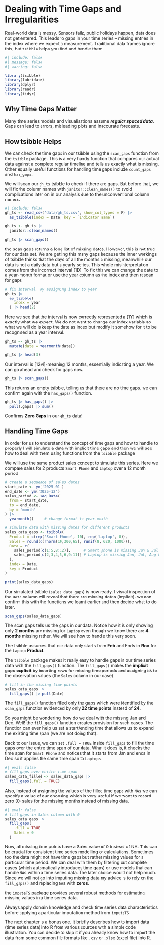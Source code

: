 # Dealing with Time Gaps and Irregularities {#sec-dealing-with-time-gaps-and-irregularities}

Real-world data is messy. Sensors failz, public holidays happen, data does not get entered. This leads to gaps in your time series – missing entries in the index where we expect a measurement. Traditional data frames ignore this, but `tsibble` helps you find and handle them.

```r
#| include: false
#| message: false
#| warning: false

library(tsibble)
library(lubridate)
library(dplyr)
library(readr)
library(tidyr)
```

## Why Time Gaps Matter

Many time series models and visualisations assume ***regular spaced data.*** Gaps can lead to errors, misleading plots and inaccurate forecasts.

## How tsibble Helps

We can check the time gaps in our tsibble using the `scan_gaps` function from the `tsibble` package. This is a very handy function that compares our actual data against a complete regular timeline and tells us exactly what is missing. Other equally useful functions for handling time gaps include `count_gaps` and `has_gaps`.

We will scan our `gh_ts` tsibble to check if there are gaps. But before that, we will fix the column names with `janitor::clean_names()` to avoid complications later on in our analysis due to the unconventional column names.

```r
#| include: false
gh_ts <- read_csv('data/gh_ts.csv', show_col_types = F) |> 
  as_tsibble(index = Date, key = `Indicator Name`)
```

```r
gh_ts <- gh_ts |> 
  janitor::clean_names() 

gh_ts |> scan_gaps()
```

the scan gaps returns a long list of missing dates. However, this is not true for our data set. We are getting this many gaps because the inner workings of tsibble thinks that the days of all the months a missing, meanwhile our data is not a daily data but a yearly series. This whole misinterpretation comes from the incorrect interval \[1D\]. To fix this we can change the date to a year-month format or use the year column as the index and then rescan for gaps

```r
# fix interval  by assigning index to year
gh_ts |> 
  as_tsibble(
    index = year
  ) |> head(2)
```

Here we see that the interval is now correctly represented a \[1Y\] which is exactly what we expect. We do not want to change our index variable so what we will do is keep the date as index but modify it somehow for it to be recognised as a year interval.

```r
gh_ts <- gh_ts |> 
  mutate(date = yearmonth(date))

gh_ts |> head(3)
```

Our interval is \[12M\]-meaning 12 months, essentially indicating a year. We can go ahead and check for gaps now.

```r
gh_ts |> scan_gaps()

```

This returns an empty tsibble, telling us that there are no time gaps. we can confirm again with the `has_gaps()` function.

```r
gh_ts |> has_gaps() |> 
  pull(.gaps) |> sum()
```

Confirms **Zero Gaps** in our `gh_ts` data!

## Handling Time Gaps

In order for us to understand the concept of time gaps and how to handle to properly I will simulate a data with implicit time gaps and then we will see how to deal with them using functions from the `tsibble` package

We will use the same product sales concept to simulate this series. Here we compare sales for 2 products `Smart Phone` and `Laptop` over a 12 month period

```r
# create a sequence of sales dates
start_date <- ym('2025-01')  
end_date <- ym('2025-12')
sales_period <- seq.Date(
  from = start_date,
  to = end_date,
  by = 'month'
) |> 
  yearmonth()     # change format to year-month

# simulate data with missing dates for different products
sales_data_gaps <- tsibble(
  Product = c(rep('Smart Phone', 10), rep('Laptop', 8)),
  Sales = round(c(rnorm(10,300,65), runif(8, 620, 1000))),
  Date = c(
    sales_period[c(1:5,8:12)],      # Smart phone is missing Jun & Jul
    sales_period[c(2,3,4,5,6,9:11)] # Laptop is missing Jan, Jul, Aug & Dec
  ),
  index = Date,
  key = Product
)

print(sales_data_gaps)
```

Our simulated tsibble (`sales_data_gaps`) is now ready. I visual inspection of the `Date` column will reveal that there are missing dates (implicit). we can confirm this with the functions we learnt earlier and then decide what to do later.

```r
scan_gaps(sales_data_gaps)
```

The scan gaps tells us the gaps in our data. Notice how it is only showing only **2 months** are missing for `Laptop` even though we know there are **4 months** missing rather. We will see how to handle this very soon.

::: callout-important
The tsibble assumes that our data only starts from **Feb** and Ends in **Nov** for the `Laptop` **Product**.
:::

The `tsibble` package makes it really easy to handle gaps in our time series data with the `fill_gaps()` function. The `fill_gaps()` makes the **implicit** gaps **explicit** by inserting rows for missing time periods and assigning `NA` to the observation values (the `Sales` column in our case)

```r
# fill in the missing time points 
sales_data_gaps |> 
  fill_gaps() |> pull(Date)
```

The `fill_gaps()` function filled only the gaps which were identified by the `scan_gaps` function evidenced by only **22 time points** instead of **24**.

So you might be wondering, how do we deal with the missing Jan and Dec. Well! the `fill_gaps()` function creates provision for such cases. The function can even help us set a start/ending time that allows us to expand the existing time span (we are not doing that).

Back to our issue, we can set `.full = TRUE` inside `fill_gaps` to fill the time gaps over the entire time span of our data. What it does is, it checks the time span for `Smart Phone` and notices that it starts from Jan and ends in Dec so it applies the same time span to `Laptops`

```r
#| eval: false
# fill gaps over entire time span
sales_data_filled <- sales_data_gaps |> 
  fill_gaps(.full = TRUE)
```

Also, instead of assigning the values of the filled time gaps with `NAs` we can specify a value of our choosing which is very useful if we want to record zero (0) sales for the missing months instead of missing data.

```r
#| eval: false
# fill gaps in Sales column with 0
sales_data_gaps |> 
  fill_gaps(
    .full = TRUE,
    Sales = 0
  )
```

Now, all missing time points have a Sales value of 0 instead of NA. This can be crucial for consistent time series modelling or calculations. Sometimes too the data might not have time gaps but rather missing values for a particular time period. We can deal with them by filtering out complete cases (which automatically introduces time gaps) or use models that can handle `NA`s within a time series data. The later choice would not help much. Since we will not go into imputing missing data my advice is to rely on the `fill_gaps()` and replacing `NA`s with **zeros**.

::: callout-tip
the `imputeTS` package provides several robust methods for estimating missing values in a time series data.
:::

::: callout-caution
Always apply domain knowledge and check time series data characteristics before applying a particular imputation method from `imputeTS`
:::

The next chapter is a bonus one. It briefly describes how to import data (time series data) into R from various sources with a simple code illustration. You can decide to skip it if you already know how to import the data from some common file formats like `.csv` or `.xlsx` (excel file) into R.
